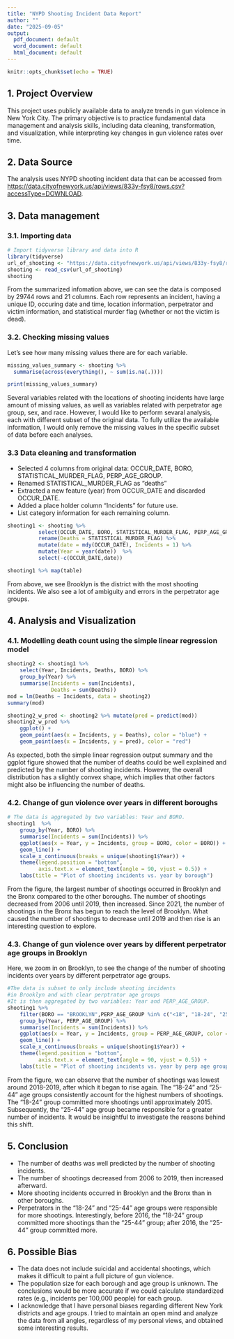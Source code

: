 ```yaml
---
title: "NYPD Shooting Incident Data Report"
author: ""
date: "2025-09-05"
output:
  pdf_document: default
  word_document: default
  html_document: default
---
```


```r
knitr::opts_chunk$set(echo = TRUE)
```
## 1. Project Overview
This project uses publicly available data to analyze trends in gun violence in New York City. The primary objective is to practice fundamental data management and analysis skills, including data cleaning, transformation, and visualization, while interpreting key changes in gun violence rates over time.

## 2. Data Source
The analysis uses NYPD shooting incident data that can be accessed from <https://data.cityofnewyork.us/api/views/833y-fsy8/rows.csv?accessType=DOWNLOAD>. 

## 3. Data management
### 3.1. Importing data
```r
# Import tidyverse library and data into R
library(tidyverse)
url_of_shooting <- "https://data.cityofnewyork.us/api/views/833y-fsy8/rows.csv?accessType=DOWNLOAD"
shooting <- read_csv(url_of_shooting)
shooting
```

From the summarized infomation above, we can see the data is composed by 29744 rows and 21 columns. Each row represents an incident, having a unique ID, occuring date and time, location information, perpetrator and victim information, and statistical murder flag (whether or not the victim is dead).

### 3.2. Checking missing values
Let's see how many missing values there are for each variable.
```r
missing_values_summary <- shooting %>%
  summarise(across(everything(), ~ sum(is.na(.))))

print(missing_values_summary)
```

Several variables related with the locations of shooting incidents have large amount of missing values, as well as variables related with perpetrator age group, sex, and race. However, I would like to perform sevaral analysis, each with different subset of the original data. To fully utilize the available information, I would only remove the missing values in the specific subset of data before each analyses.

### 3.3 Data cleaning and transformation
* Selected 4 columns from original data: OCCUR_DATE, BORO, STATISTICAL_MURDER_FLAG, PERP_AGE_GROUP. 
* Renamed STATISTICAL_MURDER_FLAG as "deaths"
* Extracted a new feature (year) from OCCUR_DATE and discarded OCCUR_DATE.
* Added a place holder column "Incidents" for future use. 
* List category information for each remaining column.

```r
shooting1 <- shooting %>%
          select(OCCUR_DATE, BORO, STATISTICAL_MURDER_FLAG, PERP_AGE_GROUP) %>%
          rename(Deaths = STATISTICAL_MURDER_FLAG) %>%
          mutate(date = mdy(OCCUR_DATE), Incidents = 1) %>%
          mutate(Year = year(date))  %>%
          select(-c(OCCUR_DATE,date))

shooting1 %>% map(table)
```

From above, we see Brooklyn is the district with the most shooting incidents. We also see a lot of ambiguity and errors in the perpetrator age groups.

## 4. Analysis and Visualization
### 4.1. Modelling death count using the simple linear regression model
```r
shooting2 <- shooting1 %>%
    select(Year, Incidents, Deaths, BORO) %>%
    group_by(Year) %>%
    summarise(Incidents = sum(Incidents),
              Deaths = sum(Deaths))
mod = lm(Deaths ~ Incidents, data = shooting2)
summary(mod)

shooting2_w_pred <- shooting2 %>% mutate(pred = predict(mod))
shooting2_w_pred %>%
    ggplot() +
    geom_point(aes(x = Incidents, y = Deaths), color = "blue") +
    geom_point(aes(x = Incidents, y = pred), color = "red")
```

As expected, both the simple linear regression output summary and the ggplot figure showed that the number of deaths could be well explained and predicted by the number of shooting incidents. However, the overall distribution has a slightly convex shape, which implies that other factors might also be influencing the number of deaths.

### 4.2. Change of gun violence over years in different boroughs
```r

# The data is aggregated by two variables: Year and BORO.
shooting1  %>%
    group_by(Year, BORO) %>%
    summarise(Incidents = sum(Incidents)) %>%
    ggplot(aes(x = Year, y = Incidents, group = BORO, color = BORO)) +
    geom_line() +
    scale_x_continuous(breaks = unique(shooting1$Year)) +
    theme(legend.position = "bottom",
          axis.text.x = element_text(angle = 90, vjust = 0.5)) +
    labs(title = "Plot of shooting incidents vs. year by borough")
```

From the figure, the largest number of shootings occurred in Brooklyn and the Bronx compared to the other boroughs. The number of shootings decreased from 2006 until 2019, then increased. Since 2021, the number of shootings in the Bronx has begun to reach the level of Brooklyn. What caused the number of shootings to decrease until 2019 and then rise is an interesting question to explore.

### 4.3. Change of gun violence over years by different perpetrator age groups in Brooklyn

Here, we zoom in on Brooklyn, to see the change of the number of shooting incidents over years by different perpetrator age groups.
```r
#The data is subset to only include shooting incidents 
#in Brooklyn and with clear perptrator age groups
#It is then aggregated by two variables: Year and PERP_AGE_GROUP.
shooting1 %>%
    filter(BORO == "BROOKLYN",PERP_AGE_GROUP %in% c("<18", "18-24", "25-44", "45-64", "65+")) %>%
    group_by(Year, PERP_AGE_GROUP) %>%
    summarise(Incidents = sum(Incidents)) %>%
    ggplot(aes(x = Year, y = Incidents, group = PERP_AGE_GROUP, color = PERP_AGE_GROUP)) +
    geom_line() +
    scale_x_continuous(breaks = unique(shooting1$Year)) +
    theme(legend.position = "bottom",
          axis.text.x = element_text(angle = 90, vjust = 0.5)) +
    labs(title = "Plot of shooting incidents vs. year by perp age group")
```

From the figure, we can observe that the number of shootings was lowest around 2018-2019, after which it began to rise again.
The "18-24" and "25-44" age groups consistently account for the highest numbers of shootings. The "18-24" group committed more shootings until approximately 2015. Subsequently, the "25-44" age group became responsible for a greater number of incidents. It would be insightful to investigate the reasons behind this shift.

## 5. Conclusion

* The number of deaths was well predicted by the number of shooting incidents.
* The number of shootings decreased from 2006 to 2019, then increased afterward.
* More shooting incidents occurred in Brooklyn and the Bronx than in other boroughs.
* Perpetrators in the "18-24" and "25-44" age groups were responsible for more shootings. Interestingly, before 2016, the "18-24" group committed more shootings than the "25-44" group; after 2016, the "25-44" group committed more.

## 6. Possible Bias

* The data does not include suicidal and accidental shootings, which makes it difficult to paint a full picture of gun violence.
* The population size for each borough and age group is unknown. The conclusions would be more accurate if we could calculate standardized rates (e.g., incidents per 100,000 people) for each group.
* I acknowledge that I have personal biases regarding different New York districts and age groups. I tried to maintain an open mind and analyze the data from all angles, regardless of my personal views, and obtained some interesting results.






